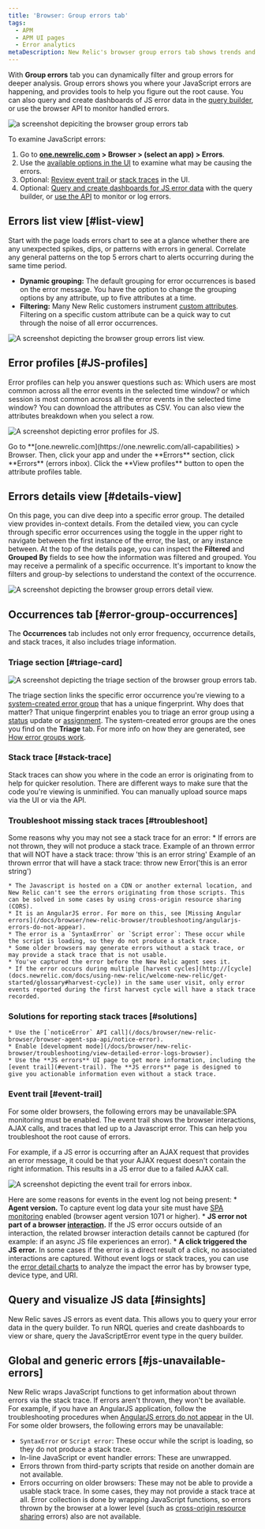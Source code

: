 ```yaml
---
title: 'Browser: Group errors tab'
tags:
  - APM
  - APM UI pages
  - Error analytics
metaDescription: New Relic's browser group errors tab shows trends and anomalies that help you compare and troubleshoot error events.
---
```









With **Group errors** tab you can dynamically filter and group errors for deeper analysis. Group errors shows you where your JavaScript errors are happening, and provides tools to help you figure out the root cause. You can also query and create dashboards of JS error data in the [query builder](/docs/query-your-data/explore-query-data/query-builder/introduction-query-builder), or use the browser API to monitor handled errors.

<img
    title="browser group errors tab "
    alt="a screenshot depiciting the browser group errors tab"
    src={errorsinboxBrowserGroupErrorsTab}
/>

To examine JavaScript errors:
1. Go to **[one.newrelic.com](https://one.newrelic.com/all-capabilities) > Browser > (select an app) > Errors**.
2. Use the [available options in the UI](#ui-features) to examine what may be causing the errors.
3. Optional: [Review event trail ](#event-trail) or [stack traces](#stack-trace) in the UI.
4. Optional: [Query and create dashboards for JS error data](#insights) with the query builder, or [use the API](#api-logs) to monitor or log errors.

## Errors list view  [#list-view]

Start with the page loads errors chart to see at a glance whether there are any unexpected spikes, dips, or patterns with errors in general.
Correlate any general patterns on the top 5 errors chart to alerts occurring during the same time period.
* **Dynamic grouping:** The default grouping for error occurrences is based on the error message. You have the option to change the grouping options by any attribute, up to five attributes at a time.
* **Filtering:** Many New Relic customers instrument [custom attributes](/docs/data-apis/custom-data/custom-events/collect-custom-attributes/#enabling-custom). Filtering on a specific custom attribute can be a quick way to cut through the noise of all error occurrences. 

<img
    title="browser group errors list view"
    alt="A screenshot depicting the browser group errors list view. "
    src={errorsinboxBrowserErrorsListView}
/>

## Error profiles [#JS-profiles] 

Error profiles can help you answer questions such as: Which users are most common across all the error events in the selected time window? or which session is most common across all the error events in the selected time window?
You can download the attributes as CSV. You can also view the attributes breakdown when you select a row.

<img
    title="JS error profiles"
    alt="A screenshot depicting error profiles for JS."
    src={errorsinboxBrowserErrorProfiles}
/>
<figcaption>
Go to  **[one.newrelic.com](https://one.newrelic.com/all-capabilities) > Browser. Then, click your app and under the **Errors** section, click **Errors** (errors inbox). Click the **View profiles** button to open the attribute profiles table.
</figcaption>

## Errors details view  [#details-view]

On this page, you can dive deep into a specific error group. The detailed view provides in-context details.
From the detailed view, you can cycle through specific error occurrences using the toggle in the upper right to navigate between the first instance of the error, the last, or any instance between.
At the top of the details page, you can inspect the **Filtered** and **Grouped By** fields to see how the information was filtered and grouped. You may receive a permalink of a specific occurrence. It's important to know the filters and group-by selections to understand the context of the occurrence.

<img
    title="browser errors details view"
    alt="A screenshot depicting the browser group errors detail view. "
    src={errorsinboxBrowserErrorsDetailsView}
/>

## Occurrences tab [#error-group-occurrences]

The **Occurrences** tab includes not only error frequency, occurrence details, and stack traces, it also includes triage information. 

### Triage section [#triage-card]

<img
    title="errors inbox triage"
    alt="A screenshot depicting the triage section of the browser group errors tab."
    src={errorsinboxErrorsInboxTriageSection}
/>

The triage section links the specific error occurrence you're viewing to a [system-created error group](/docs/errors-inbox/errors-inbox/#groups) that has a unique fingerprint. Why does that matter? That unique fingerprint enables you to triage an error group using a [status](/docs/errors-inbox/errors-inbox/#status) update or [assignment](/docs/errors-inbox/errors-inbox/#assign). The system-created error groups are the ones you find on the **Triage** tab. For more info on how they are generated, see [How error groups work](/docs/errors-inbox/errors-inbox/#how-groups-work).

### Stack trace [#stack-trace]

Stack traces can show you where in the code an error is originating from to help for quicker resolution. There are different ways to make sure that the code you're viewing is unminified. You can manually upload source maps via the UI or via the API. 

### Troubleshoot missing stack traces [#troubleshoot]

 Some reasons why you may not see a stack trace for an error:
    * If errors are not thrown, they will not produce a stack trace. 
        Example of an thrown errror that will NOT have a stack trace: throw 'this is an error string'
        Example of an thrown errror that will  have a stack trace: throw new Error('this is an error string')

    * The Javascript is hosted on a CDN or another external location, and New Relic can't see the errors originating from those scripts. This can be solved in some cases by using cross-origin resource sharing (CORS).
    * It is an AngularJS error. For more on this, see [Missing Angular errors](/docs/browser/new-relic-browser/troubleshooting/angularjs-errors-do-not-appear).
    * The error is a `SyntaxError` or `Script error`: These occur while the script is loading, so they do not produce a stack trace.
    * Some older browsers may generate errors without a stack trace, or may provide a stack trace that is not usable.
    * You've captured the error before the New Relic agent sees it.
    * If the error occurs during multiple [harvest cycles](http://[cycle](docs.newrelic.com/docs/using-new-relic/welcome-new-relic/get-started/glossary#harvest-cycle)) in the same user visit, only error events reported during the first harvest cycle will have a stack trace recorded.

### Solutions for reporting stack traces [#solutions]

    * Use the [`noticeError` API call](/docs/browser/new-relic-browser/browser-agent-spa-api/notice-error).
    * Enable [development mode](/docs/browser/new-relic-browser/troubleshooting/view-detailed-error-logs-browser).
    * Use the **JS errors** UI page to get more information, including the [event trail](#event-trail). The **JS errors** page is designed to give you actionable information even without a stack trace.

### Event trail [#event-trail] 

For some older browsers, the following errors may be unavailable:SPA monitoring must be enabled. 
The event trail shows the browser interactions, AJAX calls, and traces that led up to a Javascript error. This can help you troubleshoot the root cause of errors.

For example, if a JS error is occurring after an AJAX request that provides an error message, it could be that your AJAX request doesn't contain the right information. This results in a JS error due to a failed AJAX call.

<img
    title="event trail errors inbox"
    alt="A screenshot depicting the event trail for errors inbox. "
    src={errorsinboxEventTrailforErrorsInbox}
/>

Here are some  reasons for events in the event log not being present:
    * **Agent version.** To capture event log data your site must have [SPA monitoring](/docs/browser/single-page-app-monitoring/get-started/install-single-page-app-monitoring-new-relic-browser) enabled (browser agent version 1071 or higher).
    * **JS error not part of a browser [interaction](/docs/using-new-relic/welcome-new-relic/getting-started/glossary#interaction).** If the JS error occurs outside of an interaction, the related browser interaction details cannot be captured (for example: if an async JS file experiences an error).
    * **A click triggered the JS error.** In some cases if the error is a direct result of a click, no associated interactions are captured.
      Without event logs or stack traces, you can use the [error detail charts](#error-details) to analyze the impact the error has by browser type, device type, and URI.


## Query and visualize JS data [#insights]
New Relic saves JS errors as event data. This allows you to query your error data in the query builder. To run NRQL queries and create dashboards to view or share, query the JavaScriptError event type in the query builder.

## Global and generic errors [#js-unavailable-errors]
New Relic wraps JavaScript functions to get information about thrown errors via the stack trace. If errors aren't thrown, they won't be available. For example, if you have an AngularJS application, follow the troubleshooting procedures when [AngularJS errors do not appear](/docs/browser/new-relic-browser/troubleshooting/angularjs-errors-do-not-appear) in the UI.
For some older browsers, the following errors may be unavailable:
* `SyntaxError` or `Script error`: These occur while the script is loading, so they do not produce a stack trace.
* In-line JavaScript or event handler errors: These are unwrapped.
* Errors thrown from third-party scripts that reside on another domain are not available.
* Errors occurring on older browsers: These may not be able to provide a usable stack trace. In some cases, they may not provide a stack trace at all.
Error collection is done by wrapping JavaScript functions, so errors thrown by the browser at a lower level (such as [cross-origin resource sharing](http://en.wikipedia.org/wiki/Cross-origin_resource_sharing) errors) also are not available.


